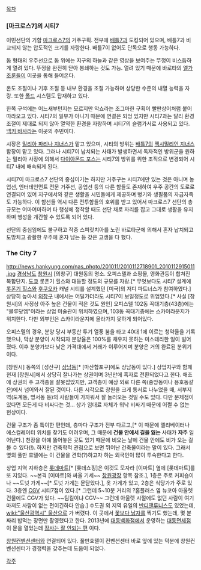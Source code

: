 [[목차]]

=== [마크로스7]의 시티7 ===
이민선단의 기함 [[마크로스7]]의 거주구획. 전부에 [[배틀7]]과 도킹되어 있으며, 배틀7과 비교되지 않는 압도적인 크기를 자랑한다. 배틀7이 없어도 단독으로 행동 가능하다.

돔 형태의 우주선으로 돔 위에는 지구의 하늘과 같은 영상을 보여주는 뚜껑이 비스듬하게 열려 있다. 뚜껑을 완전히 닫아 봉쇄하는 것도 가능. 열려 있기 때문에 바로타의 [[엘가조룬]]들이 이곳을 통해 들어온다. 

온도 조절이나 기후 조절 등 내부 환경을 조절 가능하며 상당한 수준의 내열 능력을 자랑. 또한 [[폴드]] 시스템도 탑재하고 있다.

한쪽 구석에는 어느새부턴지는 모르지만 악쇼라는 조그마한 구획이 빨판상어처럼 붙어 따라오고 있다. 시티7의 일부가 아니기 때문에 연결은 되엉 있지만 시티7과는 달리 환경 조절이 제대로 되지 않아 열약한 환경을 자랑하며 시티7의 슬럼가서로 사용되고 있다. [[넥키 바사라]]는 이곳의 주민이다. 

시장은 [[밀리아 파리나 지너스]]가 맡고 있으며, 시티의 방위는 [[배틀7]]의 [[맥시밀리언 지너스]] 함장이 맡고 있다. 그러나 시티7이 납치되는 사태가 발생하면서 독자적인 방위군을 원하는 밀리아 사장에 의해서 [[다이아몬드 포스]]는 시티7의 방위를 위한 조직으로 변경되어 시티7 내에 배속되게 된다.

시티7이 마크로스7 선단의 중심이기는 하지만 거주구는 시티7에만 있는 것은 아니며 농업선, 엔터테인먼트 전문 거주선, 공업선 등의 다른 함들도 존재하여 우주 공간의 도로로 연결되어 있어 지구에서와 같은 생활을 시민들에게 제공하며 병기와 생필품의 자급자족도 가능하다. 이 함선들 역시 다른 전투함들의 호위를 받고 있어서 마크로스7 선단의 총 규모는 어마어마하며 타 행성에 정착할 때도 선단 채로 자리를 잡고 그대로 생활을 유지하며 행성을 개간할 수 있도록 되어 있다. 

선단의 중심임에도 불구하고 작중 스피릿치아를 노린 바로타군에 의해서 혼자 납치되고 도망치고 광활한 우주에 혼자 남는 등 갖은 고생을 다 했다. 

=== The City 7 ===
http://news.hankyung.com/nas_photo/201011/2010112718901_2010112915011.jpg
[[경상남도]] [[창원시]] [의창구] 대원동의 명소. 오피스텔과 쇼핑몰, 영화관등이 합쳐진 복합단지.
[[도쿄]] 롯폰기 힐스와 대등할 정도의 규모를 자랑.[* 무엇보다도 시티7 설계에 [[롯폰기 힐스 모리 타워|롯폰기 힐스]]와 [[후쿠오카]] 캐널 시티를 설계했던 [미국]의 저디 파트너스가 참여하였다.] 상당히 높아서 [[의창구]] 내에서는 어딜가더라도 시티7이 보일정도로 위엄있다.[* 사실 [창원시]의 사정상 아주 높은 건물이 적은 것도 원인] 오피스텔 102동 꼭대기층(43층)에는 "블루닷엠"이라는 상업 미술관이 위치하였으며, 103동 꼭대기층에는 스카이라운지가 위치한다. 다만 외부인은 스카이라운지에 올라가지 못하게 되어있다.

오피스텔의 경우, 분양 당시 부동산 투기 열풍 붐을 타고 40대 1에 이르는 청약율을 기록했으나, 막상 분양이 시작되자 분양율은 100%를 채우지 못하는 미스테리한 일이 벌어졌다. 이후 분양가보다 낮은 가격대에서 거래가 이루어지며 분양은 거의 완료된 분위기이다. 

[창원시] 동쪽의 [성산구] [[상남동]][* [마산합포구]에도 상남동이 있다.] 상업지구와 함께 현재 [창원시]에서 상당히 잘나가는 상권이며 3년만에 흑자로 전환되었다고 한다. 애초에 상권의 주 고객층을 잘못잡았지만, 고객층이 예상 외로 다른 쪽(중앙동이나 용호동같은)에서 넘어와서 잘된 것이다. 다른 시각으로 창원을 크게 동서로 나누었을 때, 서부지역(도계동, 명서동 등)의 사람들이 가까워서 잘 놀러오는 것일 수도 있다. 다만 문제점이 있다면 모든게 다 비싸다는 것... 상가 임대료 자체가 워낙 비싸기 때문에 어쩔 수 없는 현상이다.

건물 구조가 좀 특이한 편인데, 층마다 구조가 전부 다르고,[* 이 때문에 엘리베이터나 에스컬레이터 위치를 찾기도 어려우며, 그 때문에 '''건물 안에서 길을 잃는''' 사태가 '''자주''' 일어난다.] 천장을 아예 뚫어놓은 곳도 있기 때문에 비오는 날에 건물 안에도 비가 오는 걸 볼 수 있다(!).
하지만 건축학적 관점으로 보면 뛰어난 건축물이라는 말이 있다. 그래서 옆의 풀만 호텔에는 이 건물을 견학(?)하고자 하는 외국인이 많이 투숙한다고 한다.

상업 지역 지하층은 [[롯데마트]][* [롯데쇼핑]은 이것도 모자라 [이마트] 옆에 [롯데마트]를 또 지있다. ~~본격 [이마트]와 싸울 기세~~ [[창원광장]] 항목 참조.], 1층은 주로 커피숍이나 ~~도넛 가게~~[* 도넛 가게는 문닫았다.], 옷 가게가 있고, 2층은 식당가가 주로 있다. 3층엔 [[CGV]] 시티7점이 있다.[* 그런데 5~10분 거리의 ?홈플러스 옆 뉴코아 아울렛 건물에도 CGV가 있다. ~~팀킬이냐 CGV~~ 그런데 아울렛 시절에도 없던 사람이 여기마저도 사람이 없는 편이긴하다 안습.] 수도권 외 지역 유일의 [[반디앤루니스]]도 있었는데, [[wiki:"울산광역시" 울산]]으로 가 버렸다.
이 곳에서 [[꽃보다 남자]]를 찍기도 했는데, 몇 분짜리 밥먹는 장면만 촬영했다고 한다. 2013년에 [[대동백화점]]에서 운영하는 [http://www.daedongdfs.com/ 대동면세점]이 문을 열었는데 [http://www.yonhapnews.co.kr/bulletin/2015/01/26/0200000000AKR20150126040900052.HTML?input=1195m 장사는 잘 안되는 편] 이다.

[[창원컨벤션센터]]와 연결되어 있다. 풀만호텔이 컨벤션센터 바로 옆에 있는 덕분에 창원컨벤션센터가 경쟁력을 갖추는데 도움이 되었다.

[[각주]]
